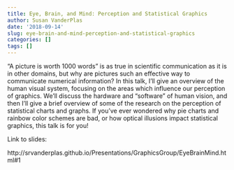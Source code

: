 ```yaml
---  
title: Eye, Brain, and Mind: Perception and Statistical Graphics 
author: Susan VanderPlas 
date: '2018-09-14' 
slug: eye-brain-and-mind-perception-and-statistical-graphics 
categories: [] 
tags: [] 
--- 
```


"A picture is worth 1000 words" is as true in scientific communication as it is in other domains, but why are pictures such an effective way to communicate numerical information? In this talk, I'll give an overview of the human visual system, focusing on the areas which influence our perception of graphics. We'll discuss the hardware and "software" of human vision, and then I'll give a brief overview of some of the research on the perception of statistical charts and graphs. If you've ever wondered why pie charts and rainbow color schemes are bad, or how optical illusions impact statistical graphics, this talk is for you! 

Link to slides:   

http://srvanderplas.github.io/Presentations/GraphicsGroup/EyeBrainMind.html#1   


